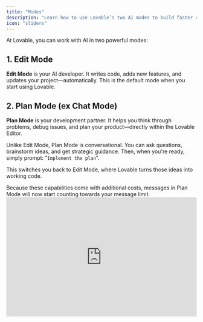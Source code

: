 ```yaml
---
title: "Modes"
description: "Learn how to use Lovable’s two AI modes to build faster and smarter."
icon: "sliders"
---
```


At Lovable, you can work with AI in two powerful modes:

## 1. Edit Mode

**Edit Mode** is your AI developer. It writes code, adds new features, and updates your project—automatically. This is the default mode when you start using Lovable.

## 2. Plan Mode (ex Chat Mode)

**Plan Mode** is your development partner. It helps you think through problems, debug issues, and plan your product—directly within the Lovable Editor.

Unlike Edit Mode, Plan Mode is conversational. You can ask questions, brainstorm ideas, and get strategic guidance. Then, when you're ready, simply prompt: “`Implement the plan`”.

This switches you back to Edit Mode, where Lovable turns those ideas into working code.

<Note>
  Because these capabilities come with additional costs, messages in Plan Mode will now start counting towards your message limit.
</Note>

<iframe width="100%" height="315" src="https://www.youtube.com/embed/afGwJCHuqGg?si=iLkpEYT5SLkLk4ur" title="YouTube video player" frameborder="0" allow="accelerometer; autoplay; clipboard-write; encrypted-media; gyroscope; picture-in-picture; web-share" referrerpolicy="strict-origin-when-cross-origin" allowfullscreen />

### Switching Modes

Click the **“Mode”** prompt at the bottom of your editor to toggle between Edit and Plan Modes.

![Chat Mode Switch Pn](/chat-mode-switch.png)

When you're in Plan Mode and say “implement the plan,” Lovable will seamlessly switch to Edit Mode and start building for you.

### ![Implement Plan Pn](/images/implement-plan.png)

**Top 15 Plan Mode Use Cases**

 1. **Efficient debugging** by explaining errors, offering step-by-step breakdowns, and resolving issues when Lovable got stuck in loops.
 2. **Optimized feature implementation** by identifying the minimal necessary changes required for new functionality.
 3. **Effective system architecture**, planning database structures, relationships, and scalability strategies.
 4. **Streamlined development**, collecting and refining feature ideas before implementation.
 5. **Informed product decisions**, such as debating whether to fork a product or consolidate functions.
 6. **Enhanced documentation and knowledge storage**, keeping development organized and reducing redundant prompts.
 7. **Debugging Lovable itself**, such as redeploying edge functions when Supabase connections were lost.
 8. **Guidance for non-specialists**, acting as an AI tutor for troubleshooting, from password resets to API integrations.
 9. **Prompt generation and refinement**, improving workflows through clearer, more precise instructions.
10. **Decision-making assistance**, analyzing multiple solutions before executing changes.
11. **Product management support**, structuring features, onboarding flows, and pricing models.
12. **Improved collaboration**, acting as a bridge between developers and non-technical founders.
13. **Reduced trial-and-error**, preventing mistakes before they happen and saving hours of work.
14. **Better AI-generated code quality**, refining outputs for maintainability, performance, and best practices.
15. **Real-time coding feedback**, offering suggestions to improve readability, efficiency, and adherence to standards.

Plan Mode transforms the no-code/low-code experience, bridging ideas and fully functional products. It bridges the gap between great ideas and fully functional products, making complex software **accessible** to founders who previously relied on engineers.